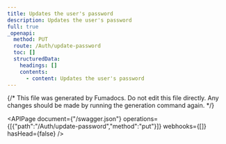 ```yaml
---
title: Updates the user's password
description: Updates the user's password
full: true
_openapi:
  method: PUT
  route: /Auth/update-password
  toc: []
  structuredData:
    headings: []
    contents:
      - content: Updates the user's password
---
```


{/* This file was generated by Fumadocs.
Do not edit this file directly. Any changes should be made by running the generation command again. */}

<APIPage document={"/swagger.json"} operations={[{"path":"/Auth/update-password","method":"put"}]} webhooks={[]} hasHead={false} />